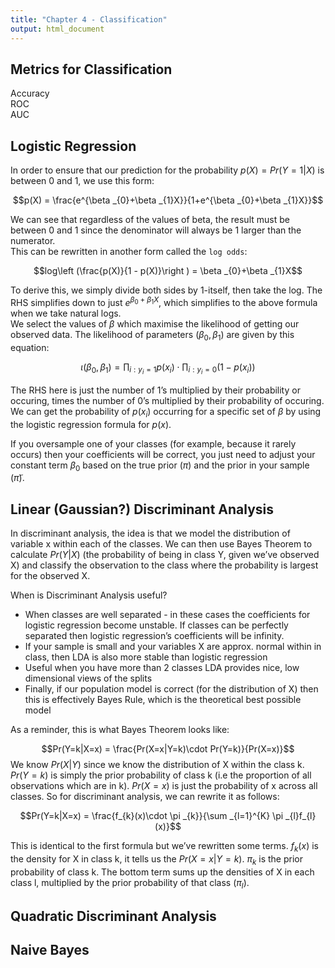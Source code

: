 ```yaml
---
title: "Chapter 4 - Classification"
output: html_document
---
```



## Metrics for Classification
Accuracy  
ROC  
AUC



## Logistic Regression
In order to ensure that our prediction for the probability $p(X) = Pr(Y = 1|X)$  is between 0 and 1, we use this form:

$$p(X) = \frac{e^{\beta _{0}+\beta _{1}X}}{1+e^{\beta _{0}+\beta _{1}X}}$$

We can see that regardless of the values of beta, the result must be between 0 and 1 since the denominator will always be 1 larger than the numerator.  
This can be rewritten in another form called the `log odds`:

$$log\left (\frac{p(X)}{1 - p(X)}\right ) = \beta _{0}+\beta _{1}X$$

To derive this, we simply divide both sides by 1-itself, then take the log. The RHS simplifies down to just $e^{\beta _{0}+\beta _{1}X}$, which simplifies to the above formula when we take natural logs.  
We select the values of $\beta$ which maximise the likelihood of getting our observed data. The likelihood of parameters $\left ( \beta _{0}, \beta _{1}\right )$ are given by this equation:

$$\iota \left ( \beta _{0}, \beta _{1}\right ) = \prod _{i:y_{i}=1} p(x_{i})\cdot \prod _{i:y_{i}=0} (1-p(x_{i}))$$

The RHS here is just the number of 1's multiplied by their probability or occuring, times the number of 0's multiplied by their probability of occuring. We can get the probability of $p(x_{i})$ occurring for a specific set of $\beta$ by using the logistic regression formula for $p(x)$. 

If you oversample one of your classes (for example, because it rarely occurs) then your coefficients will be correct, you just need to adjust your constant term $\beta _{0}$ based on the true prior ($\pi$) and the prior in your sample ($\tilde{\pi}$).


## Linear (Gaussian?) Discriminant Analysis
In discriminant analysis, the idea is that we model the distribution of variable x within each of the classes. We can then use Bayes Theorem to calculate $Pr(Y|X)$ (the probability of being in class Y, given we've observed X) and classify the observation to the class where the probability is largest for the observed X.  

When is Discriminant Analysis useful?  

* When classes are well separated - in these cases the coefficients for logistic regression become unstable. If classes can be perfectly separated then logistic regression's coefficients will be infinity.
* If your sample is small and your variables X are approx. normal within in class, then LDA is also more stable than logistic regression
* Useful when you have more than 2 classes LDA provides nice, low dimensional views of the splits 
* Finally, if our population model is correct (for the distribution of X) then this is effectively Bayes Rule, which is the theoretical best possible model

As a reminder, this is what Bayes Theorem looks like:

$$Pr(Y=k|X=x) = \frac{Pr(X=x|Y=k)\cdot Pr(Y=k)}{Pr(X=x)}$$
We know $Pr(X|Y)$ since we know the distribution of X within the class k. $Pr(Y=k)$ is simply the prior probability of class k (i.e the proportion of all observations which are in k). $Pr(X=x)$ is just the probability of x across all classes. So for discriminant analysis, we can rewrite it as follows:

$$Pr(Y=k|X=x) = \frac{f_{k}(x)\cdot \pi _{k}}{\sum _{l=1}^{K} \pi _{l}f_{l}(x)}$$

This is identical to the first formula but we've rewritten some terms. $f_{k}(x)$ is the density for X in class k, it tells us the $Pr(X=x|Y=k)$. $\pi _{k}$ is the prior probability of class k. The bottom term sums up the densities of X in each class l, multiplied by the prior probability of that class ($\pi _{l}$).




## Quadratic Discriminant Analysis



## Naive Bayes

















